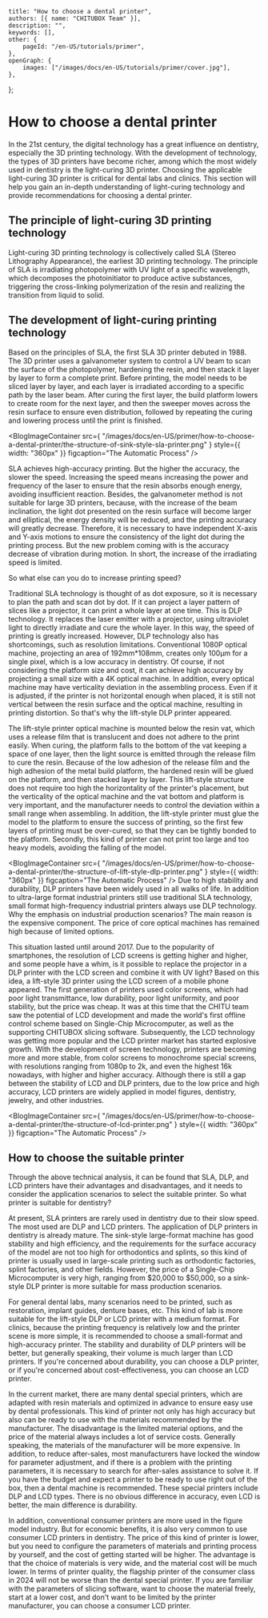	title: "How to choose a dental printer",
	authors: [{ name: "CHITUBOX Team" }],
	description: "",
	keywords: [],
	other: {
		pageId: "/en-US/tutorials/primer",
	},
	openGraph: {
		images: ["/images/docs/en-US/tutorials/primer/cover.jpg"],
	},
};

# How to choose a dental printer

In the 21st century, the digital technology has a great influence on dentistry, especially the 3D printing technology. With the development of technology, the types of 3D printers have become richer, among which the most widely used in dentistry is the light-curing 3D printer. Choosing the applicable light-curing 3D printer is critical for dental labs and clinics. This section will help you gain an in-depth understanding of light-curing technology and provide recommendations for choosing a dental printer.

## The principle of light-curing 3D printing technology

Light-curing 3D printing technology is collectively called SLA (Stereo Lithography Appearance), the earliest 3D printing technology. The principle of SLA is irradiating photopolymer with UV light of a specific wavelength, which decomposes the photoinitiator to produce active substances, triggering the cross-linking polymerization of the resin and realizing the transition from liquid to solid.

## The development of light-curing printing technology

Based on the principles of SLA, the first SLA 3D printer debuted in 1988.
The 3D printer uses a galvanometer system to control a UV beam to scan the surface of the photopolymer, hardening the resin, and then stack it layer by layer to form a complete print. Before printing, the model needs to be sliced layer by layer, and each layer is irradiated according to a specific path by the laser beam. After curing the first layer, the build platform lowers to create room for the next layer, and then the sweeper moves across the resin surface to ensure even distribution, followed by repeating the curing and lowering process until the print is finished.


 <BlogImageContainer
	src={
    		"/images/docs/en-US/primer/how-to-choose-a-dental-printer/the-structure-of-sink-style-sla-printer.png"
	}
	style={{ width: "360px" }}
	figcaption="The Automatic Process"
/>


SLA achieves high-accuracy printing. But the higher the accuracy, the slower the speed. Increasing the speed means increasing the power and frequency of the laser to ensure that the resin absorbs enough energy, avoiding insufficient reaction. Besides, the galvanometer method is not suitable for large 3D printers, because, with the increase of the beam inclination, the light dot presented on the resin surface will become larger and elliptical, the energy density will be reduced, and the printing accuracy will greatly decrease. Therefore, it is necessary to have independent X-axis and Y-axis motions to ensure the consistency of the light dot during the printing process. But the new problem coming with is the accuracy decrease of vibration during motion. In short, the increase of the irradiating speed is limited.

So what else can you do to increase printing speed?

Traditional SLA technology is thought of as dot exposure, so it is necessary to plan the path and scan dot by dot. If it can project a layer pattern of slices like a projector, it can print a whole layer at one time. This is DLP technology. It replaces the laser emitter with a projector, using ultraviolet light to directly irradiate and cure the whole layer. In this way, the speed of printing is greatly increased. However, DLP technology also has shortcomings, such as resolution limitations. Conventional 1080P optical machine, projecting an area of 192mm\*108mm, creates only 100μm for a single pixel, which is a low accuracy in dentistry. Of course, if not considering the platform size and cost, it can achieve high accuracy by projecting a small size with a 4K optical machine. In addition, every optical machine may have verticality deviation in the assembling process. Even if it is adjusted, if the printer is not horizontal enough when placed, it is still not vertical between the resin surface and the optical machine, resulting in printing distortion. So that's why the lift-style DLP printer appeared.

The lift-style printer optical machine is mounted below the resin vat, which uses a release film that is translucent and does not adhere to the print easily. When curing, the platform falls to the bottom of the vat keeping a space of one layer, then the light source is emitted through the release film to cure the resin. Because of the low adhesion of the release film and the high adhesion of the metal build platform, the hardened resin will be glued on the platform, and then stacked layer by layer. This lift-style structure does not require too high the horizontality of the printer's placement, but the verticality of the optical machine and the vat bottom and platform is very important, and the manufacturer needs to control the deviation within a small range when assembling. In addition, the lift-style printer must glue the model to the platform to ensure the success of printing, so the first few layers of printing must be over-cured, so that they can be tightly bonded to the platform. Secondly, this kind of printer can not print too large and too heavy models, avoiding the falling of the model.

<BlogImageContainer
	src={
    		"/images/docs/en-US/primer/how-to-choose-a-dental-printer/the-structure-of-lift-style-dlp-printer.png"
	}
	style={{ width: "360px" }}
	figcaption="The Automatic Process"
/>
Due to high stability and durability, DLP printers have been widely used in all walks of life. In addition to ultra-large format industrial printers still use traditional SLA technology, small format high-frequency industrial printers always use DLP technology. Why the emphasis on industrial production scenarios? The main reason is the expensive component. The price of core optical machines has remained high because of limited options.

This situation lasted until around 2017. Due to the popularity of smartphones, the resolution of LCD screens is getting higher and higher, and some people have a whim, is it possible to replace the projector in a DLP printer with the LCD screen and combine it with UV light? Based on this idea, a lift-style 3D printer using the LCD screen of a mobile phone appeared. The first generation of printers used color screens, which had poor light transmittance, low durability, poor light uniformity, and poor stability, but the price was cheap. It was at this time that the CHITU team saw the potential of LCD development and made the world's first offline control scheme based on Single-Chip Microcomputer, as well as the supporting CHITUBOX slicing software. Subsequently, the LCD technology was getting more popular and the LCD printer market has started explosive growth. With the development of screen technology, printers are becoming more and more stable, from color screens to monochrome special screens, with resolutions ranging from 1080p to 2k, and even the highest 16k nowadays, with higher and higher accuracy. Although there is still a gap between the stability of LCD and DLP printers, due to the low price and high accuracy, LCD printers are widely applied in model figures, dentistry, jewelry, and other industries.

<BlogImageContainer
	src={
    		"/images/docs/en-US/primer/how-to-choose-a-dental-printer/the-structure-of-lcd-printer.png"
	}
	style={{ width: "360px" }}
	figcaption="The Automatic Process"
/>

## How to choose the suitable printer

Through the above technical analysis, it can be found that SLA, DLP, and LCD printers have their advantages and disadvantages, and it needs to consider the application scenarios to select the suitable printer. So what printer is suitable for dentistry?

At present, SLA printers are rarely used in dentistry due to their slow speed. The most used are DLP and LCD printers. The application of DLP printers in dentistry is already mature. The sink-style large-format machine has good stability and high efficiency, and the requirements for the surface accuracy of the model are not too high for orthodontics and splints, so this kind of printer is usually used in large-scale printing such as orthodontic factories, splint factories, and other fields. However, the price of a Single-Chip Microcomputer is very high, ranging from $20,000 to $50,000, so a sink-style DLP printer is more suitable for mass production scenarios.

For general dental labs, many scenarios need to be printed, such as restoration, implant guides, denture bases, etc. This kind of lab is more suitable for the lift-style DLP or LCD printer with a medium format. For clinics, because the printing frequency is relatively low and the printer scene is more simple, it is recommended to choose a small-format and high-accuracy printer. The stability and durability of DLP printers will be better, but generally speaking, their volume is much larger than LCD printers. If you're concerned about durability, you can choose a DLP printer, or if you're concerned about cost-effectiveness, you can choose an LCD printer.

In the current market, there are many dental special printers, which are adapted with resin materials and optimized in advance to ensure easy use by dental professionals. This kind of printer not only has high accuracy but also can be ready to use with the materials recommended by the manufacturer. The disadvantage is the limited material options, and the price of the material always includes a lot of service costs. Generally speaking, the materials of the manufacturer will be more expensive. In addition, to reduce after-sales, most manufacturers have locked the window for parameter adjustment, and if there is a problem with the printing parameters, it is necessary to search for after-sales assistance to solve it. If you have the budget and expect a printer to be ready to use right out of the box, then a dental machine is recommended. These special printers include DLP and LCD types. There is no obvious difference in accuracy, even LCD is better, the main difference is durability.

In addition, conventional consumer printers are more used in the figure model industry. But for economic benefits, it is also very common to use consumer LCD printers in dentistry. The price of this kind of printer is lower, but you need to configure the parameters of materials and printing process by yourself, and the cost of getting started will be higher. The advantage is that the choice of materials is very wide, and the material cost will be much lower. In terms of printer quality, the flagship printer of the consumer class in 2024 will not be worse than the dental special printer. If you are familiar with the parameters of slicing software, want to choose the material freely, start at a lower cost, and don't want to be limited by the printer manufacturer, you can choose a consumer LCD printer.
